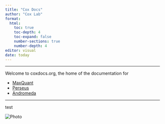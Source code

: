 ```yaml
---
title: "Cox Docs"
author: "Cox Lab"
format: 
  html:
    toc: true
    toc-depth: 4
    toc-expand: false
    number-sections: true
    number-depth: 4
editor: visual
date: today
---
```


------------------------------------------------------------------------

Welcome to coxdocs.org, the home of the documentation for

-   [MaxQuant](maxquant_instructions.html)
-   [Perseus](perseus_instructions.html)
-   [Andromeda](andromeda_instructions.html)

------------------------------------------------------------------------

test

| 

::: watermarked
<img src="advanced/coxlab_logo2.png" alt="Photo"/>
:::
